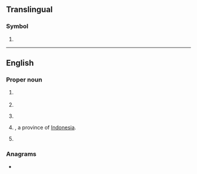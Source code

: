 {{also|Appendix:Variations of "ja"}}
==Translingual==

===Symbol===
{{mul-symbol}}

# {{ISO 3166|1|2|ind=1|Jamaica}}

----

==English==

===Proper noun===
{{en-proper noun}}

# {{abbreviation of|en|Japan}} {{qual|NATO country code}}
# {{abbreviation of|en|Jamaica}}
# {{abbreviation of|en|Jalisco}} {{gloss|Mexican state}}
# {{abbreviation of|en|Jambi|nodot=1}}, a province of [[Indonesia]].
# {{lb|en|law|postnominal}} {{abbreviation of|en|[[judge]] or [[justice]] of a [[court of appeal]]}}

===Anagrams===
* {{anagrams|en|a=aj|AJ}}